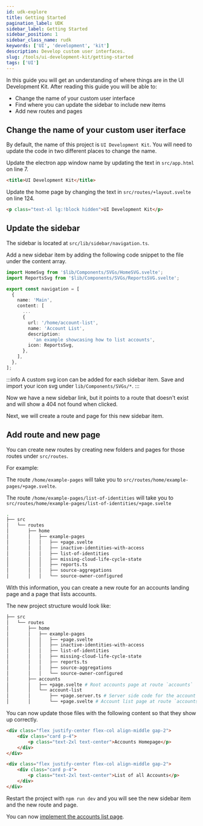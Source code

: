 ```yaml
---
id: udk-explore
title: Getting Started
pagination_label: UDK
sidebar_label: Getting Started
sidebar_position: 1
sidebar_class_name: rudk
keywords: ['UI', 'development', 'kit']
description: Develop custom user interfaces.
slug: /tools/ui-development-kit/getting-started
tags: ['UI']
---
```


In this guide you will get an understanding of where things are in the UI Development Kit. After reading this guide you will be able to:

- Change the name of your custom user interface
- Find where you can update the sidebar to include new items
- Add new routes and pages

## Change the name of your custom user iterface

By default, the name of this project is `UI Development Kit`. You will need to update the code in two different places to change the name.

Update the electron app window name by updating the text in `src/app.html` on line 7.

```html
<title>UI Development Kit</title>
```

Update the home page by changing the text in `src/routes/+layout.svelte` on line 124.

```html
<p class="text-xl lg:!block hidden">UI Development Kit</p>
```

## Update the sidebar

The sidebar is located at `src/lib/sidebar/navigation.ts`.

Add a new sidebar item by adding the following code snippet to the file under the content array.

```typescript
import HomeSvg from '$lib/Components/SVGs/HomeSVG.svelte';
import ReportsSvg from '$lib/Components/SVGs/ReportsSVG.svelte';

export const navigation = [
  {
    name: 'Main',
    content: [
      ...
      {
        url: '/home/account-list',
        name: 'Account List',
        description:
          'an example showcasing how to list accounts',
        icon: ReportsSvg,
      },
    ],
  },
];
```

:::info
A custom svg icon can be added for each sidebar item. Save and import your icon svg under `lib/Components/SVGs/*`.
:::

Now we have a new sidebar link, but it points to a route that doesn't exist and will show a 404 not found when clicked.

Next, we will create a route and page for this new sidebar item.

## Add route and new page

You can create new routes by creating new folders and pages for those routes under `src/routes`.

For example:

The route `/home/example-pages` will take you to `src/routes/home/example-pages/+page.svelte`.

The route `/home/example-pages/list-of-identities` will take you to `src/routes/home/example-pages/list-of-identities/+page.svelte`

```bash
.
├── src
│   └── routes
│       ├── home
│       │   ├── example-pages
│       │   │   ├── +page.svelte
│       │   │   ├── inactive-identities-with-access
│       │   │   ├── list-of-identities
│       │   │   ├── missing-cloud-life-cycle-state
│       │   │   ├── reports.ts
│       │   │   ├── source-aggregations
│       │   │   └── source-owner-configured
```

With this information, you can create a new route for an accounts landing page and a page that lists accounts.

The new project structure would look like:

```bash
├── src
│   └── routes
│       ├── home
│       │   ├── example-pages
│       │   │   ├── +page.svelte
│       │   │   ├── inactive-identities-with-access
│       │   │   ├── list-of-identities
│       │   │   ├── missing-cloud-life-cycle-state
│       │   │   ├── reports.ts
│       │   │   ├── source-aggregations
│       │   │   └── source-owner-configured
│       ├── accounts
│       │   ├── +page.svelte # Root accounts page at route `accounts`
│       │   └── account-list
│       │       ├── +page.server.ts # Server side code for the account list page
│       │       └── +page.svelte # Account list page at route `accounts/account-list`
```

You can now update those files with the following content so that they show up correctly.


<Tabs>
<TabItem value="accounts_page" label="+page.svelte" default>

```html
<div class="flex justify-center flex-col align-middle gap-2">
	<div class="card p-4">
		<p class="text-2xl text-center">Accounts Homepage</p>
	</div>
</div>

```

</TabItem>
<TabItem value="accounts_list_server" label="accounts-list/+page.server.ts">

```html
<div class="flex justify-center flex-col align-middle gap-2">
	<div class="card p-4">
		<p class="text-2xl text-center">List of all Accounts</p>
	</div>
</div>
```

</TabItem>
</Tabs>

Restart the project with `npm run dev` and you will see the new sidebar item and the new route and page.

You can now [implement the accounts list page](/docs/tools/ui-development-kit/accounts-list).